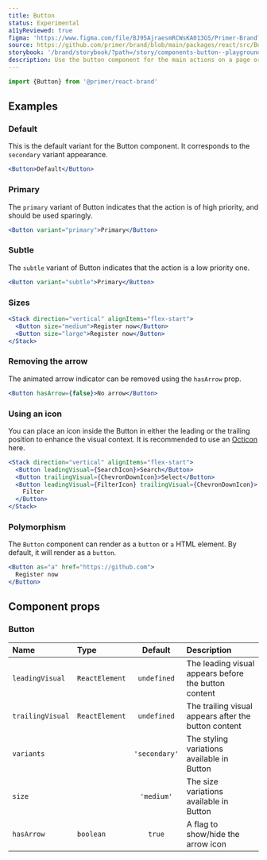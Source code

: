 ```yaml
---
title: Button
status: Experimental
a11yReviewed: true
figma: 'https://www.figma.com/file/BJ95AjraesmRCWsKA013GS/Primer-Brand?node-id=2931%3A30104'
source: https://github.com/primer/brand/blob/main/packages/react/src/Button/Button.tsx
storybook: '/brand/storybook/?path=/story/components-button--playground'
description: Use the button component for the main actions on a page or form.
---
```




```js
import {Button} from '@primer/react-brand'
```

## Examples

### Default

This is the default variant for the Button component. It corresponds to the `secondary` variant appearance.

```jsx live
<Button>Default</Button>
```

### Primary

The `primary` variant of Button indicates that the action is of high priority, and should be used sparingly.

```jsx live
<Button variant="primary">Primary</Button>
```

### Subtle

The `subtle` variant of Button indicates that the action is a low priority one.

```jsx live
<Button variant="subtle">Primary</Button>
```

### Sizes

```jsx live
<Stack direction="vertical" alignItems="flex-start">
  <Button size="medium">Register now</Button>
  <Button size="large">Register now</Button>
</Stack>
```

### Removing the arrow

The animated arrow indicator can be removed using the `hasArrow` prop.

```jsx live
<Button hasArrow={false}>No arrow</Button>
```

### Using an icon

You can place an icon inside the Button in either the leading or the trailing position to enhance the visual context. It is recommended to use an [Octicon](https://primer.style/octicons) here.

```jsx live
<Stack direction="vertical" alignItems="flex-start">
  <Button leadingVisual={SearchIcon}>Search</Button>
  <Button trailingVisual={ChevronDownIcon}>Select</Button>
  <Button leadingVisual={FilterIcon} trailingVisual={ChevronDownIcon}>
    Filter
  </Button>
</Stack>
```

### Polymorphism

The `Button` component can render as a `button` or `a` HTML element. By default, it will render as a `button`.

```jsx live
<Button as="a" href="https://github.com">
  Register now
</Button>
```

## Component props

### Button

| Name             | Type                                                      |    Default    | Description                                          |
| :--------------- | :-------------------------------------------------------- | :-----------: | :--------------------------------------------------- |
| `leadingVisual`  | `ReactElement`                                            |  `undefined`  | The leading visual appears before the button content |
| `trailingVisual` | `ReactElement`                                            |  `undefined`  | The trailing visual appears after the button content |
| `variants`       | <PropTableValues values={ButtonVariants} addLineBreaks /> | `'secondary'` | The styling variations available in Button           |
| `size`           | <PropTableValues values={ButtonSizes} addLineBreaks />    |  `'medium'`   | The size variations available in Button              |
| `hasArrow`       | `boolean`                                                 |    `true`     | A flag to show/hide the arrow icon                   |
